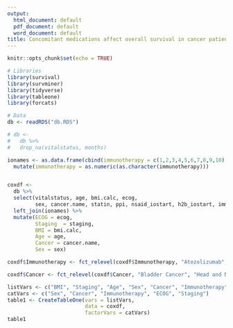 ```yaml
---
output:
  html_document: default
  pdf_document: default
  word_document: default
title: Concomitant medications affect overall survival in cancer patients undergoing immunotherapy
---
```


```r
knitr::opts_chunk$set(echo = TRUE)

# Libraries
library(survival)
library(survminer)
library(tidyverse)
library(tableone)
library(forcats)

```

```r
# Data
db <- readRDS("db.RDS")

# db <- 
#   db %>%
#   drop_na(vitalstatus, months)
```




```r
ionames <- as.data.frame(cbind(immunotherapy = c(1,2,3,4,5,6,7,8,9,10), Immunotherapy = c("Nivolumab", "Pembrolizumab", "Atezolizumab", "Ipilimumab", "Nivolumab + Ipilimumab", "Medi4736 + Tremelimumab", "Tremelimumab", "Nivolumab + Chemotherapy", "Medi4736 + Durvalumab", "Other"))) %>%
  mutate(immunotherapy = as.numeric(as.character(immunotherapy)))


coxdf <- 
  db %>%
  select(vitalstatus, age, bmi.calc, ecog,
         sex, cancer.name, statin, ppi, nsaid_iostart, h2b_iostart, immunotherapy, other_io, staging) %>%
  left_join(ionames) %>%
  mutate(ECOG = ecog,
         Staging  = staging,
         BMI = bmi.calc,
         Age = age,
         Cancer = cancer.name, 
         Sex = sex)

coxdf$Immunotherapy <- fct_relevel(coxdf$Immunotherapy, "Atezolizumab", "Ipilimumab", "Medi4736 + Durvalumab", "Medi4736 + Tremelimumab", "Nivolumab", "Nivolumab + Ipilimumab", "Nivolumab + Chemotherapy", "Pembrolizumab", "Tremelimumab", "Other")

coxdf$Cancer <- fct_relevel(coxdf$Cancer, "Bladder Cancer", "Head and Neck Carcinoma", "Melanoma", "Non-Small Cell Lung Cancer", "Renal Cell Carcinoma", "Sarcoma", "Other")
```

```r
listVars <- c("BMI", "Staging", "Age", "Sex", "Cancer", "Immunotherapy", "ECOG")
catVars <- c("Sex", "Cancer", "Immunotherapy", "ECOG", "Staging")
table1 <- CreateTableOne(vars = listVars,
                         data = coxdf,
                         factorVars = catVars)
table1
```



